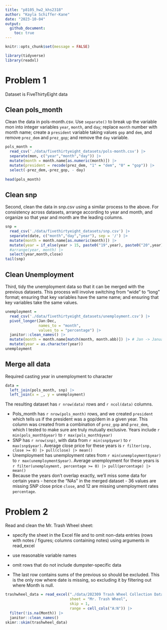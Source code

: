 ```yaml
---
title: "p8105_hw2_khs2318"
author: "Kayla Schiffer-Kane"
date: "2023-10-04"
output: 
  github_document:
    toc: true
---
```


```r
knitr::opts_chunk$set(message = FALSE)
```

```r
library(tidyverse)
library(readxl)
```

# Problem 1 

Dataset is FiveThirtyEight data 

## Clean pols_month

Clean the data in pols-month.csv. Use `separate()` to break up the variable mon into integer variables `year`, `month`, and `day`; replace `month` number with month name; create a `president` variable taking values `gop` and `dem`, and remove `prez_dem` and `prez_gop`; and remove the `day` variable.
 

```r
pols_month =
  read_csv('./data/fivethirtyeight_datasets/pols-month.csv') |>
  separate(mon, c("year","month","day")) |>
  mutate(month = month.name[as.numeric(month)]) |>
  mutate(president = recode(prez_dem, "1" = "dem", "0" = "gop")) |>
  select(-prez_dem,-prez_gop, - day)
  
head(pols_month)
```


## Clean snp 

Second, clean the data in snp.csv using a similar process to the above. For consistency across datasets, arrange according to year and month, and organize so that year and month are the leading columns.

```r
snp =
  read_csv('./data/fivethirtyeight_datasets/snp.csv') |>
  separate(date, c("month","day","year"), sep = '/') |>
  mutate(month = month.name[as.numeric(month)]) |>
  mutate(year = if_else(year > 15, paste0("19",year), paste0("20",year))) |> 
  #arrange(year, month) |>
  select(year,month,close)
tail(snp)
```


## Clean Unemployment
Third, tidy the unemployment data so that it can be merged with the previous datasets. This process will involve switching from “wide” to “long” format; ensuring that key variables have the same name; and ensuring that key variables take the same values.


```r
unemployment =
  read_csv('./data/fivethirtyeight_datasets/unemployment.csv') |> 
  pivot_longer(Jan:Dec,
               names_to = "month",
               values_to = "percentage") |>
  janitor::clean_names() |>
  mutate(month = month.name[match(month, month.abb)]) |> # Jan -> January 
  mutate(year = as.character(year))
unemployment
```

## Merge all data
Required casting year in unemployment to character

```r
data = 
  left_join(pols_month, snp) |>
  left_join(x = _, y = unemployment)
```

The resulting dataset has `r nrow(data)` rows and `r ncol(data)` columns. 

* Pols_month has  `r nrow(pols_month)` rows, and we created `president` which tells us if the president was a gop/dem in a given year. This column was created from a combination of `prez_gop` and `prez_dem`, which I tested to make sure are truly mutually exclusive. Years include `r min(pols_month$year)` to `r max(pols_month$year)`
* SNP has `r nrow(snp)`, with data from `r min(snp$year)` to `r max(snp$year)`. Average close price for these years is `r filter(snp, close >= 0) |> pull(close) |> mean()`
* Unemployment has unemployment rates from `r min(unemployment$year)` to `r max(unemployment$year)`. Average unemployment for these years is `r filter(unemployment, percentage >= 0) |> pull(percentage) |> mean()`
* Because the years don't overlap exactly, we'll miss some data for certain years - hence the "NAs" in the merged dataset - 36 values are missing SNP close price `close`, and 12 are missing unemployment rates `percentage`.


# Problem 2 
Read and clean the Mr. Trash Wheel sheet:

* specify the sheet in the Excel file and to omit non-data entries (rows with notes / figures; columns containing notes) using arguments in read_excel
* use reasonable variable names
* omit rows that do not include dumpster-specific data

* The last row contains sums of the previous so should be excluded. This is the only row where date is missing, so excluding it by filtering out where Month is null. 

```r
trashwheel_data = read_excel("./data/202309 Trash Wheel Collection Data.xlsx",
                             sheet = "Mr. Trash Wheel",
                             skip = 1,
                             range = cell_cols("A:N")) |>
  filter(!is.na(Month)) |> 
  janitor::clean_names()
skimr::skim(trashwheel_data)
```





